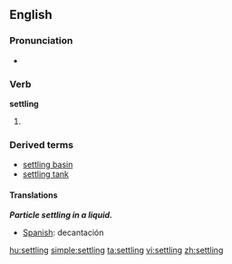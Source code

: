 ==English==

===Pronunciation===
*{{audio|en-us-settling.ogg|Audio (US)}}


===Verb===
{{wikipedia}}
'''settling'''
#{{present participle of|[[settle]]}}

===Derived terms===
*[[settling basin]]
*[[settling tank]]

====Translations====

'''''Particle settling in a liquid.'''''
*[[Spanish]]: decantación

[[hu:settling]]
[[simple:settling]]
[[ta:settling]]
[[vi:settling]]
[[zh:settling]]